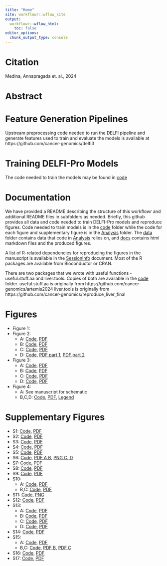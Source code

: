 ```yaml
---
title: "Home"
site: workflowr::wflow_site
output:
  workflowr::wflow_html:
    toc: false
editor_options:
  chunk_output_type: console
---
```


# Citation
Medina, Annapragada et. al., 2024

# Abstract

# Feature Generation Pipelines
Upstream preprocessing code needed to run the DELFI pipeline and generate features used to train and evaluate the models is available at https://github.com/cancer-genomics/delfi3

# Training DELFI-Pro Models
The code needed to train the models may be found in [code](../code)

# Documentation
We have provided a README describing the structure of this workflowr and additional README files in subfolders as needed. Briefly, this github provides all data and code needed to train DELFI-Pro models and reproduce figures. Code needed to train models is in the [code](../code) folder while the code for each figure and supplementary figure is in the [Analysis](../Analysis) folder. The [data](../data) folder contains data that code in [Analysis](../Analysis) relies on, and [docs](../docs) contains html markdown files and the produced figures.

A list of R-related dependencies for reproducing the figures in the manuscript is available in the [SessionInfo](../docs/SessionInfo.html) document. Most of the R packages are available from Bioconductor or CRAN. 

There are two packages that we wrote with useful functions  - useful.stuff.aa and liver.tools. Copies of both are available in the [code](../code) folder.
useful.stuff.aa is originally from https://github.com/cancer-genomics/artemis2024
liver.tools is originally from https://github.com/cancer-genomics/reproduce_liver_final


# Figures
- Figure 1: 
- Figure 2: 
  - A: [Code](../analysis/2A.Rmd), [PDF](../docs/figure/2A.Rmd/fragplot generation-2.pdf)
  - B: [Code](../analysis/2B.Rmd), [PDF](../docs/figure/2B.Rmd/heatmap-2.pdf)
  - C: [Code](../analysis/2c.Rmd), [PDF](../docs/figure/2c.Rmd/fig4-1.pdf)
  - D: [Code](../analysis/2d.Rmd), [PDF part 1](../docs/figure/2d.Rmd/coefs-1.pdf), [PDF part 2](../docs/figure/2d.Rmd/circle-2.pdf)
- Figure 3:
  - A: [Code](../analysis/3abc.Rmd), [PDF](../docs/figure/3abc.Rmd/unnamed-chunk-6-1.pdf)
  - B: [Code](../analysis/3abc.Rmd), [PDF](../docs/figure/3abc.Rmd/unnamed-chunk-5-2.pdf)
  - C: [Code](../analysis/3abc.Rmd), [PDF](../docs/figure/3abc.Rmd/unnamed-chunk-7-1.pdf)
  - D: [Code](../analysis/3d.Rmd), [PDF](../docs/figure/3d.Rmd/test-1.pdf)
- Figure 4:
  - A: See manuscript for schematic
  - B,C,D: [Code](../analysis/4bcd.Rmd), [PDF](../docs/figure/4bcd.Rmd/full-1.pdf), [Legend](../docs/figure/4bcd.Rmd/panelA-1.png)

# Supplementary Figures
- S1: [Code](../analysis/S1.Rmd), [PDF](../docs/figure/S1.Rmd/all_cancer-1.pdf)
- S2: [Code](../analysis/S2.Rmd), [PDF](../docs/figure/S2.Rmd/all_cancer2-1.pdf)
- S3: [Code](../analysis/S3.Rmd), [PDF](../docs/figure/S3.Rmd/coefs-1.pdf)
- S4: [Code](../analysis/S4.Rmd), [PDF](../docs/figure/S4.Rmd/unnamed-chunk-7-1.pdf)
- S5: [Code](../analysis/S5.Rmd), [PDF](../docs/figure/S5.Rmd/combo-1.pdf)
- S6: [Code](../analysis/S6.Rmd), [PDF A,B](../docs/figure/S6.Rmd/ichor-3.pdf), [PNG C, D](../docs/figure/S6.Rmd/D-Pro vs ichorCNA-4.png)
- S7: [Code](../analysis/S7.Rmd), [PDF](../docs/figure/S7.Rmd/unnamed-chunk-6-1.pdf)
- S8: [Code](../analysis/S8.Rmd), [PDF](../docs/figure/S8.Rmd/fragplot generation-1.pdf)
- S9: [Code](../analysis/S9.Rmd), [PDF](../docs/figure/S9.Rmd/cowplot-1.pdf)
- S10:
  - A: [Code](../analysis/S10a.Rmd), [PDF](../docs/figure/S10a.Rmd/unnamed-chunk-1-1.pdf)
  - B,C: [Code](../analysis/S10B_C.Rmd), [PDF](../docs/figure/S10B_C.Rmd/ROC val-3.pdf)
- S11: [Code](../analysis/S11.Rmd), [PNG](../docs/figure/S11.Rmd/delfiprocorplot-1.png)
- S12: [Code](../analysis/S12.Rmd), [PDF](../docs/figure/S12.Rmd/unnamed-chunk-2-1.pdf)
- S13:
  - A: [Code](../analysis/S13abc.Rmd), [PDF](../docs/figure/S13abc.Rmd/boxplot-1.pdf)
  - B: [Code](../analysis/S13abc.Rmd), [PDF](../docs/figure/S13abc.Rmd/all_fig-1.pdf)
  - C: [Code](../analysis/S13abc.Rmd), [PDF](../docs/figure/S13abc.Rmd/valplot2-1.pdf)
  - D: [Code](../analysis/S13d.Rmd), [PDF](../docs/figure/S13d.Rmd/test-1.pdf)
- S14: [Code](../analysis/S14.Rmd), [PDF](../docs/figure/S14.Rmd/unnamed-chunk-7-1.pdf)
- S15:
  - A: [Code](../analysis/S15a.Rmd), [PDF](../docs/figure/S15a.Rmd/unnamed-chunk-1-1.pdf)
  - B,C: [Code](../analysis/S15B_C.Rmd), [PDF B](../docs/figure/S15B_C.Rmd/S15B and C-1.pdf), [PDF C](../docs/figure/S15B_C.Rmd/S15B and C-2.pdf)
- S16: [Code](../analysis/S16.Rmd), [PDF](../docs/figure/S16.Rmd/S16-1.pdf)
- S17: [Code](../analysis/S17.Rmd), [PDF](../docs/figure/S17.Rmd/correlation-3.pdf)



